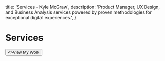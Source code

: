   title: 'Services - Kyle McGraw',
  description: 'Product Manager, UX Design, and Business Analysis services powered by proven methodologies for exceptional digital experiences.',
}


# Services

<ProcessRedirect />

<div className="not-prose">
  <SimplifiedServicesGrid />
</div>

<div className="not-prose mt-12 text-center">
  <Button href="/work/overview" arrow="right">
    <>View My Work</>
  </Button>
</div>